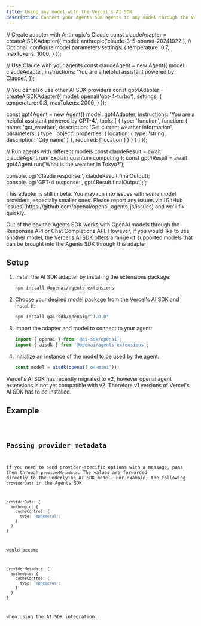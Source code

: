 ```yaml
---
title: Using any model with the Vercel's AI SDK
description: Connect your Agents SDK agents to any model through the Vercel's AI SDK
---
```




// Create adapter with Anthropic's Claude
const claudeAdapter = createAISDKAdapter({
  model: anthropic('claude-3-5-sonnet-20241022'),
  // Optional: configure model parameters
  settings: {
    temperature: 0.7,
    maxTokens: 1000,
  }
});

// Use Claude with your agents
const claudeAgent = new Agent({
  model: claudeAdapter,
  instructions: 'You are a helpful assistant powered by Claude.',
});

// You can also use other AI SDK providers
const gpt4Adapter = createAISDKAdapter({
  model: openai('gpt-4-turbo'),
  settings: {
    temperature: 0.3,
    maxTokens: 2000,
  }
});

const gpt4Agent = new Agent({
  model: gpt4Adapter,
  instructions: 'You are a helpful assistant powered by GPT-4.',
  tools: [
    {
      type: 'function',
      function: {
        name: 'get_weather',
        description: 'Get current weather information',
        parameters: {
          type: 'object',
          properties: {
            location: { type: 'string', description: 'City name' }
          },
          required: ['location']
        }
      }
    }
  ]
});

// Run agents with different models
const claudeResult = await claudeAgent.run('Explain quantum computing');
const gpt4Result = await gpt4Agent.run('What is the weather in Tokyo?');

console.log('Claude response:', claudeResult.finalOutput);
console.log('GPT-4 response:', gpt4Result.finalOutput);`;

<Aside type="caution">
  This adapter is still in beta. You may run into issues with some model
  providers, especially smaller ones. Please report any issues via [GitHub
  issues](https://github.com/openai/openai-agents-js/issues) and we'll fix
  quickly.
</Aside>

Out of the box the Agents SDK works with OpenAI models through the Responses API or Chat
Completions API. However, if you would like to use another model, the [Vercel's AI SDK](https://sdk.vercel.ai/) offers a range
of supported models that can be brought into the Agents SDK through this adapter.

## Setup

<Steps>

1. Install the AI SDK adapter by installing the extensions package:

   ```bash
   npm install @openai/agents-extensions
   ```

2. Choose your desired model package from the [Vercel's AI SDK](https://sdk.vercel.ai/docs/models/overview) and install it:

   ```bash
   npm install @ai-sdk/openai@"^1.0.0"
   ```

3. Import the adapter and model to connect to your agent:

   ```typescript
   import { openai } from '@ai-sdk/openai';
   import { aisdk } from '@openai/agents-extensions';
   ```

4. Initialize an instance of the model to be used by the agent:

   ```typescript
   const model = aisdk(openai('o4-mini'));
   ```

</Steps>

<Aside type="caution">
  Vercel's AI SDK has recently migrated to v2, however openai agent extensions is not yet compatible with v2.
  Therefore v1 versions of Vercel's AI SDK has to be installed.
</Aside>

## Example

<Code lang="typescript" code={aiSdkSetupExample} title="AI SDK Setup" />

## Passing provider metadata

If you need to send provider-specific options with a message, pass them through
`providerMetadata`. The values are forwarded directly to the underlying AI SDK
model. For example, the following `providerData` in the Agents SDK

```ts
providerData: {
  anthropic: {
    cacheControl: {
      type: 'ephemeral';
    }
  }
}
```

would become

```ts
providerMetadata: {
  anthropic: {
    cacheControl: {
      type: 'ephemeral';
    }
  }
}
```

when using the AI SDK integration.
